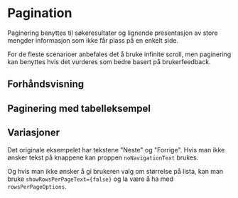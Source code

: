 
<Meta of={PaginationStories} />

# Pagination

Paginering benyttes til søkeresultater og lignende presentasjon av store mengder informasjon som ikke får plass på en enkelt side.

For de fleste scenarioer anbefales det å bruke infinite scroll, men paginering kan benyttes hvis det vurderes som bedre basert på brukerfeedback.

## Forhåndsvisning

<Canvas of={PaginationStories.Standard} />
<Controls of={PaginationStories.Standard} />

## Paginering med tabelleksempel

<Canvas of={PaginationStories.WithTable} />

## Variasjoner

Det originale eksempelet har tekstene "Neste" og "Forrige". Hvis man ikke ønsker tekst på knappene kan proppen `noNavigationText` brukes.

<Canvas of={PaginationStories.NoNavigationText} />

Og hvis man ikke ønsker å gi brukeren valg om størrelse på lista, kan man bruke `showRowsPerPageText={false}` og la være å ha med `rowsPerPageOptions`.

<Canvas of={PaginationStories.NoShowRowsPerPageText} />
